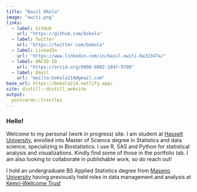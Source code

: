 ```yaml
---
title: "Basil Okola"
image: "owiti.png"
links:
  - label: GitHub
    url: "https://github.com/bokola"
  - label: Twitter
    url: "https://twitter.com/bokola"
  - label: LinkedIn
    url: "https://www.linkedin.com/in/basil-owiti-8a32347a/"
  - label: ORCID iD
    url: "https://orcid.org/0000-0002-1047-9700"
  - label: Email
    url: "mailto:bokola214@gmail.com"
base_url: https://bokola214.netlify.app/
site: distill::distill_website
output:
  postcards::trestles
---
```


### Hello!

Welcome to my personal (work in progress) site. I am student at [Hasselt University](https://www.uhasselt.be), enrolled into  Master of Science degree in Statistics and data science, specializing in Biostatistics. I use R, SAS and Python for statistical analysis and visualizations. Kindly find some of those in the portfolio tab. I am also looking to collaborate in publishable work, so do reach out!

I hold an undergraduate BS Applied Statistics degree from [Maseno University](https://www.maseno.ac.ke/index/) having previously held roles in data management and analysis at [Kemri-Wellcome Trust](https://kemri-wellcome.org/)
